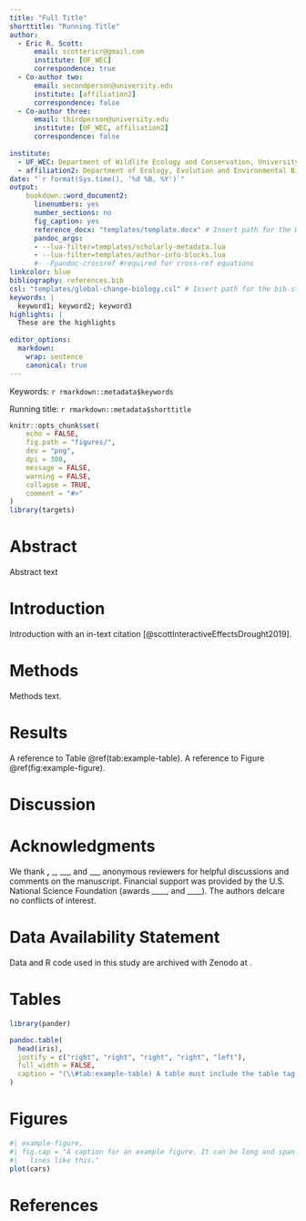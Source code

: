 ```yaml
---
title: "Full Title"
shorttitle: "Running Title"
author:
  - Eric R. Scott:
      email: scottericr@gmail.com
      institute: [UF_WEC]
      correspondence: true
  - Co-author two:
      email: secondperson@university.edu
      institute: [affiliation2]
      correspondence: false
  - Co-author three:
      email: thirdperson@university.edu
      institute: [UF_WEC, affiliation2]
      correspondence: false
      
institute:
  - UF_WEC: Department of Wildlife Ecology and Conservation, University of Florida, Gainesville, Florida 32611-0430
  - affiliation2: Department of Ecology, Evolution and Environmental Biology, Example University 123 Center Avenue, New York, New York 10027 USA
date: "`r format(Sys.time(), '%d %B, %Y')`"
output: 
    bookdown::word_document2:
      linenumbers: yes
      number_sections: no
      fig_caption: yes
      reference_docx: "templates/template.docx" # Insert path for the DOCX file
      pandoc_args:
      - --lua-filter=templates/scholarly-metadata.lua
      - --lua-filter=templates/author-info-blocks.lua
      #- -Fpandoc-crossref #required for cross-ref equations
linkcolor: blue
bibliography: references.bib
csl: "templates/global-change-biology.csl" # Insert path for the bib-style
keywords: |
  keyword1; keyword2; keyword3
highlights: |
  These are the highlights
  
editor_options:
  markdown:
    wrap: sentence
    canonical: true
---
```


<!-- This is the format for text comments that will be ignored during renderings. Do not put R code in these comments because it will not be ignored. -->

<!-- With the following code you can access and display values from the yml header above. -->

Keywords: `r rmarkdown::metadata$keywords`

Running title: `r rmarkdown::metadata$shorttitle`

<!-- Highlights: `r rmarkdown::metadata$highlights` -->

<!-- The following code chunk defines some general settings how code chunks should behave. -->

```r
knitr::opts_chunk$set(
	echo = FALSE,
	fig.path = "figures/",
	dev = "png",
	dpi = 300,
	message = FALSE,
	warning = FALSE,
	collapse = TRUE,
	comment = "#>"
)
library(targets)
```

<!-- The actual document text starts here: -->

\pagebreak

# Abstract

Abstract text

\pagebreak

# Introduction

Introduction with an in-text citation [@scottInteractiveEffectsDrought2019].

# Methods

Methods text.

# Results

A reference to Table \@ref(tab:example-table).
A reference to Figure \@ref(fig:example-figure).

# Discussion

# Acknowledgments

We thank **,** \_, \_\_\_ and \_\_\_ anonymous reviewers for helpful discussions and comments on the manuscript.
Financial support was provided by the U.S.
National Science Foundation (awards \_\_\_\_, and \_\_\_\_).
The authors delcare no conflicts of interest.

# Data Availability Statement

Data and R code used in this study are archived with Zenodo at <doi url>.

\pagebreak

# Tables

```r
library(pander)
```

```r
pandoc.table(
  head(iris),
  justify = c("right", "right", "right", "right", "left"),
  full_width = FALSE,
  caption = "(\\#tab:example-table) A table must include the table tag in order to cross-reference it correctly."
)
```

# Figures

```r
#| example-figure,
#| fig.cap = "A caption for an example figure. It can be long and span mutiple
#|   lines like this."
plot(cars)
```

# References

<!-- The following line ensures the references appear here for the MS Word or HTML output files, rather than right at the end of the document (this will not work for PDF files):  -->

::: {#refs}
:::
